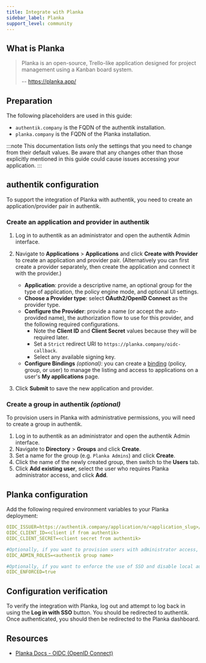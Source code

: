 ```yaml
---
title: Integrate with Planka
sidebar_label: Planka
support_level: community
---
```


## What is Planka

> Planka is an open-source, Trello-like application designed for project management using a Kanban board system.
>
> -- https://planka.app/

## Preparation

The following placeholders are used in this guide:

- `authentik.company` is the FQDN of the authentik installation.
- `planka.company` is the FQDN of the Planka installation.

:::note
This documentation lists only the settings that you need to change from their default values. Be aware that any changes other than those explicitly mentioned in this guide could cause issues accessing your application.
:::

## authentik configuration

To support the integration of Planka with authentik, you need to create an application/provider pair in authentik.

### Create an application and provider in authentik

1. Log in to authentik as an administrator and open the authentik Admin interface.
2. Navigate to **Applications** > **Applications** and click **Create with Provider** to create an application and provider pair. (Alternatively you can first create a provider separately, then create the application and connect it with the provider.)

    - **Application**: provide a descriptive name, an optional group for the type of application, the policy engine mode, and optional UI settings.
    - **Choose a Provider type**: select **OAuth2/OpenID Connect** as the provider type.
    - **Configure the Provider**: provide a name (or accept the auto-provided name), the authorization flow to use for this provider, and the following required configurations.
        - Note the **Client ID** and **Client Secret** values because they will be required later.
        - Set a `Strict` redirect URI to `https://planka.company/oidc-callback`.
        - Select any available signing key.
    - **Configure Bindings** _(optional)_: you can create a [binding](/docs/add-secure-apps/flows-stages/bindings/) (policy, group, or user) to manage the listing and access to applications on a user's **My applications** page.

3. Click **Submit** to save the new application and provider.

### Create a group in authentik _(optional)_

To provision users in Planka with administrative permissions, you will need to create a group in authentik.

1. Log in to authentik as an administrator and open the authentik Admin interface.
2. Navigate to **Directory** > **Groups** and click **Create**.
3. Set a name for the group (e.g. `Planka Admins`) and click **Create**.
4. Click the name of the newly created group, then switch to the **Users** tab.
5. Click **Add existing user**, select the user who requires Planka administrator access, and click **Add**.

## Planka configuration

Add the following required environment variables to your Planka deployment:

```yaml
OIDC_ISSUER=https://authentik.company/application/o/<application_slug>/
OIDC_CLIENT_ID=<client if from authentik>
OIDC_CLIENT_SECRET=<client secret from authentik>

#Optionally, if you want to provision users with administrator access, include the following environment variable:
OIDC_ADMIN_ROLES=<authentik group name>

#Optionally, if you want to enforce the use of SSO and disable local authentication, include the following environment variable:
OIDC_ENFORCED=true
```

## Configuration verification

To verify the integration with Planka, log out and attempt to log back in using the **Log in with SSO** button. You should be redirected to authentik. Once authenticated, you should then be redirected to the Planka dashboard.

## Resources

- [Planka Docs - OIDC (OpenID Connect)](https://docs.planka.cloud/docs/configuration/oidc)
